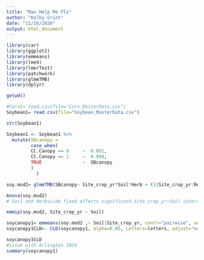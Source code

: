```yaml
---
title: "Max Help Me Plz"
author: "Kolby Grint"
date: "11/16/2020"
output: html_document
---
```


```r
library(car)
library(ggplot2)
library(emmeans)
library(lme4)
library(lmerTest)
library(patchwork)
library(glmmTMB)
library(dplyr)
```


```r
getwd()

#Corn1= read.csv(file="Corn_MasterData.csv")
Soybean1= read.csv(file="Soybean_MasterData.csv")

str(Soybean1)
```

```r
Soybean1 <- Soybean1 %>%
  mutate(SBcanopy = 
         case_when(
         CC.Canopy == 0     ~  0.001,
         CC.Canopy == 1     ~  0.999,
         TRUE               ~  SBcanopy
         ) 
           )
```


```r

soy.mod2= glmmTMB(SBcanopy~ Site_crop_yr*Soil*Herb + (1|Site_crop_yr:Rep), data=Soybean1)

Anova(soy.mod2)
# Soil and Herbicide fixed effects significant.Site_crop_yr:Soil interaction was also significant

emmip(soy.mod2, Site_crop_yr ~ Soil)

soycanopy1= emmeans(soy.mod2 ,~ Soil|Site_crop_yr, contr="pairwise", adjust="none", type="response")
soycanopy1CLD<- CLD(soycanopy1, alpha=0.05, Letters=letters, adjust="none", sort=TRUE, reverse=TRUE)

soycanopy1CLD
#issue with Arlington 2019
summary(soycanopy1)
```
